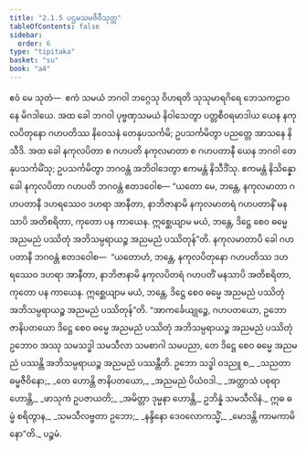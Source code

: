 ```yaml
---
title: "2.1.5 ပဌမသမဇီဝီသုတ္တ"
tableOfContents: false
sidebar:
  order: 6
type: "tipitaka"
basket: "su"
book: "a4"
---
```



<DynamicBreadcrumb />

<Division number="55" book="a4">

<Paragraph number="405" book="a4">
ဧဝံ မေ သုတံ—  ဧကံ သမယံ ဘဂဝါ ဘဂ္ဂေသု ဝိဟရတိ သုသုမာရဂိရေ ဘေသကဠာဝနေ မိဂဒါယေ. အထ ခေါ ဘဂဝါ ပုဗ္ဗဏှသမယံ နိဝါသေတွာ ပတ္တစီဝရမာဒါယ ယေန နကုလပိတုနော ဂဟပတိဿ နိဝေသနံ တေနုပသင်္ကမိ; ဥပသင်္ကမိတွာ ပညတ္တေ အာသနေ နိသီဒိ. အထ ခေါ နကုလပိတာ စ ဂဟပတိ နကုလမာတာ စ ဂဟပတာနီ ယေန ဘဂဝါ တေနုပသင်္ကမိံသု; ဥပသင်္ကမိတွာ ဘဂဝန္တံ အဘိဝါဒေတွာ ဧကမန္တံ နိသီဒိံသု. ဧကမန္တံ နိသိန္နော ခေါ နကုလပိတာ ဂဟပတိ ဘဂဝန္တံ ဧတဒဝေါစ—
</Paragraph>

<Paragraph number="406" book="a4">
“ယတော မေ, ဘန္တေ, နကုလမာတာ ဂဟပတာနီ ဒဟရဿေဝ ဒဟရာ အာနီတာ, နာဘိဇာနာမိ နကုလမာတရံ ဂဟပတာနိံ မနသာပိ အတိစရိတာ, ကုတော ပန ကာယေန. ဣစ္ဆေယျာမ မယံ, ဘန္တေ, ဒိဋ္ဌေ စေဝ ဓမ္မေ အညမညံ ပဿိတုံ အဘိသမ္ပရာယဉ္စ အညမညံ ပဿိတုန်”တိ. နကုလမာတာပိ ခေါ ဂဟပတာနီ ဘဂဝန္တံ ဧတဒဝေါစ—  “ယတောဟံ, ဘန္တေ, နကုလပိတုနော ဂဟပတိဿ ဒဟရဿေဝ ဒဟရာ အာနီတာ, နာဘိဇာနာမိ နကုလပိတရံ ဂဟပတိံ မနသာပိ အတိစရိတာ, ကုတော ပန ကာယေန. ဣစ္ဆေယျာမ မယံ, ဘန္တေ, ဒိဋ္ဌေ စေဝ ဓမ္မေ အညမညံ ပဿိတုံ အဘိသမ္ပရာယဉ္စ အညမညံ ပဿိတုန်”တိ.
</Paragraph>

<Paragraph number="407" book="a4">
“အာကင်္ခေယျုဉ္စေ, ဂဟပတယော, ဥဘော ဇာနိပတယော ဒိဋ္ဌေ စေဝ ဓမ္မေ အညမညံ ပဿိတုံ အဘိသမ္ပရာယဉ္စ အညမညံ ပဿိတုံ ဥဘောဝ အဿု သမသဒ္ဓါ သမသီလာ သမစာဂါ သမပညာ, တေ ဒိဋ္ဌေ စေဝ ဓမ္မေ အညမညံ ပဿန္တိ အဘိသမ္ပရာယဉ္စ အညမညံ ပဿန္တီတိ.
</Paragraph>

<Paragraph number="408" type="verses" book="a4">
ဥဘော သဒ္ဓါ ဝဒညူ စ,_  
_သညတာ ဓမ္မဇီဝိနော;_  
_တေ ဟောန္တိ ဇာနိပတယော,_  
_အညမညံ ပိယံဝဒါ._  

</Paragraph>

<Paragraph number="409" type="verses" book="a4">
_အတ္ထာသံ ပစုရာ ဟောန္တိ,_  
_ဖာသုကံ ဥပဇာယတိ;_  
_အမိတ္တာ ဒုမ္မနာ ဟောန္တိ,_  
ဥဘိန္နံ သမသီလိနံ._  

</Paragraph>

<Paragraph number="410" type="verses" book="a4">
ဣဓ ဓမ္မံ စရိတွာန,_  
_သမသီလဗ္ဗတာ ဥဘော;_  
_နန္ဒိနော ဒေဝလောကသ္မိံ,_  
_မောဒန္တိ ကာမကာမိနော”တိ._  


</Paragraph>
</Division>

<Paragraph number="411" type="center" book="a4">
ပဉ္စမံ.
</Paragraph>